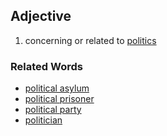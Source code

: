 ==Adjective==

#concerning or related to [[politics]]

===Related Words===
*[[political asylum]]
*[[political prisoner]]
*[[political party]]
*[[politician]]
